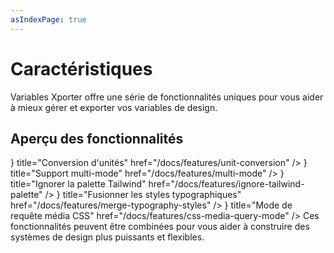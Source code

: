 ```yaml
---
asIndexPage: true
---
```



# Caractéristiques

Variables Xporter offre une série de fonctionnalités uniques pour vous aider à mieux gérer et exporter vos variables de design.

## Aperçu des fonctionnalités

<Cards>
  <Cards.Card
    icon={<Box />}
    title="Conversion d'unités"
    href="/docs/features/unit-conversion"
  />
  <Cards.Card
    icon={<Layout />}
    title="Support multi-mode"
    href="/docs/features/multi-mode"
  />
  <Cards.Card
    icon={<Palette />}
    title="Ignorer la palette Tailwind"
    href="/docs/features/ignore-tailwind-palette"
  />
  <Cards.Card
    icon={<Type />}
    title="Fusionner les styles typographiques"
    href="/docs/features/merge-typography-styles"
  />
  <Cards.Card
    icon={<Zap />}
    title="Mode de requête média CSS"
    href="/docs/features/css-media-query-mode"
  />
</Cards>

<Callout type="info" emoji="💡">
  Ces fonctionnalités peuvent être combinées pour vous aider à construire des systèmes de design plus puissants et flexibles.
</Callout>
